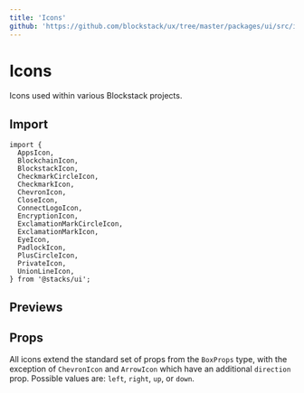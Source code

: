 ```yaml
---
title: 'Icons'
github: 'https://github.com/blockstack/ux/tree/master/packages/ui/src/icons'
---
```



# Icons

Icons used within various Blockstack projects.

## Import

```tsx live=false
import {
  AppsIcon,
  BlockchainIcon,
  BlockstackIcon,
  CheckmarkCircleIcon,
  CheckmarkIcon,
  ChevronIcon,
  CloseIcon,
  ConnectLogoIcon,
  EncryptionIcon,
  ExclamationMarkCircleIcon,
  ExclamationMarkIcon,
  EyeIcon,
  PadlockIcon,
  PlusCircleIcon,
  PrivateIcon,
  UnionLineIcon,
} from '@stacks/ui';
```

## Previews

<Icons />

## Props

All icons extend the standard set of props from the `BoxProps` type, with the exception of `ChevronIcon` and `ArrowIcon` which have an
additional `direction` prop. Possible values are: `left`, `right`, `up`, or `down`.

